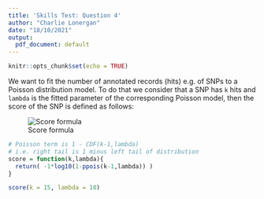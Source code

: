 ```yaml
---
title: 'Skills Test: Question 4'
author: "Charlie Lonergan"
date: "18/10/2021"
output:
  pdf_document: default
---
```


```r
knitr::opts_chunk$set(echo = TRUE)
```

We want to fit the number of annotated records (hits) e.g. of SNPs to a Poisson distribution model. To do that we consider that a SNP has `k` hits and `lambda` is the fitted parameter of the corresponding Poisson model, then the score of the SNP is defined as follows:

![Score formula](./score_formula.png)

```r
# Poisson term is 1 - CDF(k-1,lambda) 
# i.e. right tail is 1 minus left tail of distribution
score = function(k,lambda){
  return( -1*log10(1-ppois(k-1,lambda)) )
}
```

```r
score(k = 15, lambda = 10)
```


